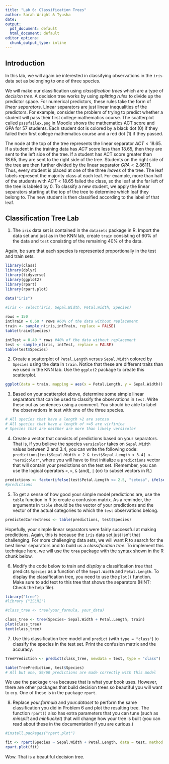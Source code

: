 ```yaml
---
title: "Lab 6: Classification Trees"
author: Sarah Wright & Tyusha
date: 
output:
  pdf_document: default
  html_document: default
editor_options: 
  chunk_output_type: inline
---
```



## Introduction

In this lab, we will again be interested in classifying observations in the `iris` data set as belonging to one of three species. 

We will make our classification using _classification trees_ which are a type of _decision tree_. A decision tree works by using _splitting rules_ to divide up the predictor space. For numerical predictors, these rules take the form of _linear separators_. Linear separators are just linear inequalities of the predictors. For example, consider the problem of trying to predict whether a student will pass their first college mathematics course. The scatterplot called `passfailex.png` in Moodle shows the mathematics ACT score and GPA for 57 students. Each student dot is colored by a black dot (0) if they failed their first college mathematics course and a red dot (1) if they passed.

The node at the top of the tree represents the linear separator $ACT < 18.65$. If a student in the training data has $ACT$ score less than 18.65, then they are sent to the left side of the tree. If a student has ACT score greater than 18.65, they are sent to the right side of the tree. Students on the right side of the tree are then further divided by the linear separator $GPA < 2.86111$. Thus, every student is placed at one of the three _leaves_ of the tree. The leaf labels represent the majority class at each leaf. For example, more than half of the students with $ACT < 18.65$ failed the class, so the leaf at the far left of the tree is labeled by 0. To classify a new student, we apply the linear separators starting at the top of the tree to determine which leaf they belong to. The new student is then classified according to the label of that leaf.


## Classification Tree Lab

1) The `iris` data set is contained in the `datasets` package in R. Import the data set and just as in the KNN
lab, create `train` consisting of 60% of the data and 
`test` consisting of the remaining 40% of the data.

Again, be sure that each species is represented proportionally in the test and train sets.
```r

library(class)
library(dplyr)
library(tidyverse)
library(ggplot2)
library(rpart)
library(rpart.plot)
```


```r

data("iris")
 
#iris <- select(iris, Sepal.Width, Petal.Width, Species)

rows = 150
intTrain = 0.60 * rows #60% of the data without replacement 
train <- sample_n(iris,intTrain, replace = FALSE)
table(train$Species)

intTest = 0.40 * rows #40% of the data without replacement 
test <- sample_n(iris, intTest, replace = FALSE)
table(test$Species)

```


2) Create a scatterplot of `Petal.Length` versus `Sepal.Width` colored by `Species` using the data in `train`. Notice that these are different traits than we used in the KNN lab. Use the `ggplot2` package to create this scatterplot. 

```r

ggplot(data = train, mapping = aes(x = Petal.Length, y = Sepal.Width)) + geom_point(aes(color = Species))

```


3) Based on your scatterplot above, determine some simple linear separators that can be used to classify the observations in `test`. Write these out as sentences using a comment. You should be able to label the observations in test with one of the three species.

```r
# All species that have a length >2 are setosa 
# All species that have a length of <=5 are virfinica 
# Species that are neither are more than likely versicolor 

```

4) Create a vector that consists of predictions based on your separators. That is, if you believe the species `versicolor` takes on `Sepal.Width` values between 2 and 3.4, you can write the following code: `predictions[test$Sepal.Width > 2 & test$Sepal.Length < 3.4] <- "versicolor"`, where you will have to first initialize a `predictions` vector that will contain your predictions on the test set. (Remember, you can use the logical operators
`<`, `>`, `&` (and), `|` (or)  to subset vectors in R.)

```r

predictions <- factor(ifelse(test$Petal.Length <= 2.5, "setosa", ifelse(test$Petal.Length > 5 & test$Sepal.Width < 3.5,"virginica", "versicolor"  )))
#predictions

```


5) To get a sense of how good your simple model predictions are, use the `table` function in R to create a confusion matrix. As a reminder, the arguments in `table` should be the vector of your predictions and the vector of the actual categories to which the `test` observations belong.

```r

predictedCorrectness <- table(predictions, test$Species)

```

Hopefully, your simple linear separators were fairly successful at making predictions. Again, this is because the `iris` data set just isn't that challenging. For more challenging data sets, we will want R to search for the best linear separators and to build us a _classification tree_. To implement this technique here, we will use the `tree` package with the syntax shown in the R chunk below.

6) Modify the code below to train and *display* a classification tree that predicts `Species` as a function of the `Sepal.Width` and `Petal.Length`. To display the classification tree, you need to use the `plot()` function. Make sure to add text to this tree that shows the separators (HINT: Check the help file). 


```r
library("tree")
#library ("ISLR2")

#class_tree <- tree(your_formula, your_data)

class_tree <- tree(Species~ Sepal.Width + Petal.Length, train)
plot(class_tree)
text(class_tree)

```

7) Use this classification tree model and `predict` (with `type = "class"`) to classify the species in the test set. Print the confusion matrix and the accuracy.

```r

TreePrediction <- predict(class_tree, newdata = test, type = "class")

table(TreePrediction, test$Species)
# All but one, 59/60 predictions are made correctly with this model  
```

We use the package `tree` because that is what your book uses. However, there are other packages that build decision trees so beautiful you will want to cry. One of these is in the package `rpart`. 

8) Replace _your.formula_ and _your.dataset_ to perform the same classification you did in Problem 6 and plot the resulting tree. The function `rpart()` also has extra parameters that you can tune (such as _minsplit_ and _minbucket_) that will change how your tree is built (you can read about these in the documentation if you are curious.)

```r
#install.packages("rpart.plot")

fit <- rpart(Species ~ Sepal.Width + Petal.Length, data = test, method = "class")
rpart.plot(fit)
```

Wow. That is a beautiful decision tree.

